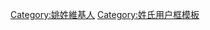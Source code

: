 {{Userbox-2
| border-c = #009999
| border-s = 2
| id1-c    =#009999
| id1-s    = 12
| id1-fc   = #FFFFFF
| id2-c    = #009999
| id2-s    = 10
| id2-fc   = #ffffff
| info-c   = #ffffff
| info-s   = 8
| info-fc  = #009999
| id1      = [[:Category:姚姓維基人|<span lang="zh" style="font-family: 微软雅黑,宋体; color: white;">姚</span>]]
| id2      = <span lang="zh" style="font-family: 微软雅黑,宋体; ">Yao<br>Yiu</span>
| info     = <div class="center">'''該用戶姓[[姚姓|姚]]。'''</div>
}}
<includeonly>[[Category:姚姓維基人]]</includeonly><noinclude>[[Category:姓氏用户框模板]]</noinclude>